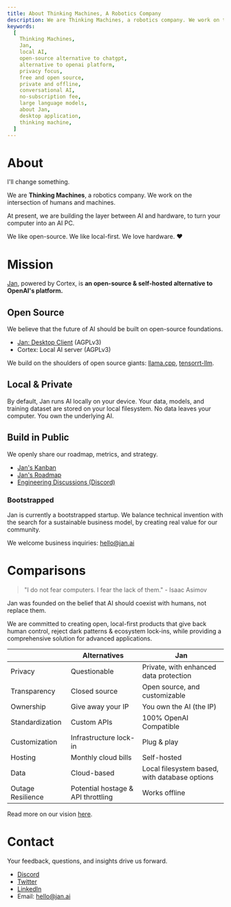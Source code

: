 ```yaml
---
title: About Thinking Machines, A Robotics Company
description: We are Thinking Machines, a robotics company. We work on the intersection of humans and machines.
keywords:
  [
    Thinking Machines,
    Jan,
    local AI,
    open-source alternative to chatgpt,
    alternative to openai platform,
    privacy focus,
    free and open source,
    private and offline,
    conversational AI,
    no-subscription fee,
    large language models,
    about Jan,
    desktop application,
    thinking machine,
  ]
---
```



# About

I'll change something.

We are **Thinking Machines**, a robotics company. We work on the intersection of humans and machines.

At present, we are building the layer between AI and hardware, to turn your computer into an AI PC.

We like open-source. We like local-first. We love hardware. ❤️

# Mission

[Jan](https://jan.ai), powered by Cortex, is **an open-source & self-hosted alternative to OpenAI's platform.**

## Open Source

We believe that the future of AI should be built on open-source foundations.

- [Jan: Desktop Client](https://jan.ai/) (AGPLv3)
- Cortex: Local AI server (AGPLv3)

We build on the shoulders of open source giants: [llama.cpp](https://jan.ai/docs/local-inference/llamacpp), [tensorrt-llm](https://jan.ai/docs/local-inference/tensorrtllm).

## Local & Private

By default, Jan runs AI locally on your device. Your data, models, and training dataset are stored on your local filesystem. No data leaves your computer. You own the underlying AI.

## Build in Public

We openly share our roadmap, metrics, and strategy.

- [Jan's Kanban](https://github.com/orgs/janhq/projects/5)
- [Jan's Roadmap](https://github.com/orgs/janhq/projects/5/views/29)
- [Engineering Discussions (Discord)](https://discord.gg/AAGQNpJQtH)

### Bootstrapped

Jan is currently a bootstrapped startup. We balance technical invention with the search for a sustainable business model, by creating real value for our community.

We welcome business inquiries: hello@jan.ai

# Comparisons

> "I do not fear computers. I fear the lack of them." - Isaac Asimov

Jan was founded on the belief that AI should coexist with humans, not replace them.

We are committed to creating open, local-first products that give back human control, reject dark patterns & ecosystem lock-ins, while providing a comprehensive solution for advanced applications.

|  | Alternatives | Jan |
| --- | --- | --- |
| Privacy | Questionable | Private, with enhanced data protection |
| Transparency | Closed source | Open source, and customizable |
| Ownership | Give away your IP | You own the AI (the IP) |
| Standardization | Custom APIs | 100% OpenAI Compatible |
| Customization | Infrastructure lock-in | Plug & play |
| Hosting | Monthly cloud bills | Self-hosted |
| Data | Cloud-based | Local filesystem based, with database options |
| Outage Resilience | Potential hostage & API throttling | Works offline |

Read more on our vision [here](https://jan.ai/about/vision).

# Contact

Your feedback, questions, and insights drive us forward.

- [Discord](https://discord.gg/AAGQNpJQtH)
- [Twitter](https://twitter.com/janframework)
- [LinkedIn](http://linkedin.com/company/janframework/)
- Email: hello@jan.ai
